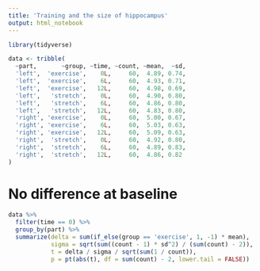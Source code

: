 ```yaml
---
title: 'Training and the size of hippocampus'
output: html_notebook
---
```


```r
library(tidyverse)
```

```r
data <- tribble(
  ~part,       ~group, ~time, ~count, ~mean,  ~sd,
  'left',  'exercise',    0L,     60,  4.89, 0.74,
  'left',  'exercise',    6L,     60,  4.93, 0.71,
  'left',  'exercise',   12L,     60,  4.98, 0.69,
  'left',   'stretch',    0L,     60,  4.90, 0.80,
  'left',   'stretch',    6L,     60,  4.86, 0.80,
  'left',   'stretch',   12L,     60,  4.83, 0.80,
  'right', 'exercise',    0L,     60,  5.00, 0.67,
  'right', 'exercise',    6L,     60,  5.03, 0.63,
  'right', 'exercise',   12L,     60,  5.09, 0.63,
  'right',  'stretch',    0L,     60,  4.92, 0.80,
  'right',  'stretch',    6L,     60,  4.89, 0.83,
  'right',  'stretch',   12L,     60,  4.86, 0.82
)
```

# No difference at baseline

```r
data %>%
  filter(time == 0) %>%
  group_by(part) %>%
  summarize(delta = sum(if_else(group == 'exercise', 1, -1) * mean),
            sigma = sqrt(sum((count - 1) * sd^2) / (sum(count) - 2)),
            t = delta / sigma / sqrt(sum(1 / count)),
            p = pt(abs(t), df = sum(count) - 2, lower.tail = FALSE))
```

